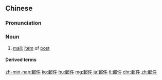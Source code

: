 {{also|邮件}}
==Chinese==
{{zh-forms|s=邮件}}

===Pronunciation===
{{zh-pron
|m=yóujiàn
|c=jau4 gin6-2
|mn=qz:iû-kiǎⁿ/tw,xm,zz:iû-kiāⁿ
|cat=n
}}

===Noun===
{{zh-noun}}

# [[mail]]; [[item]] of [[post]] {{zh-mw|封|件|個}}

====Derived terms====
{{zh-der|電子郵件地址|電子郵件|航空郵件}}

[[zh-min-nan:郵件]]
[[ko:郵件]]
[[hu:郵件]]
[[mg:郵件]]
[[ja:郵件]]
[[tl:郵件]]
[[chr:郵件]]
[[zh:郵件]]